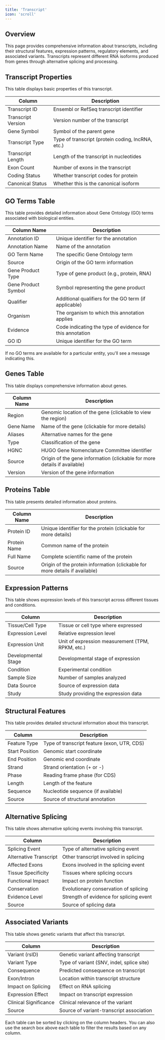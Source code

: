 ```yaml
---
title: 'Transcript'
icon: 'scroll'
---
```


## Overview

This page provides comprehensive information about transcripts, including their structural features, expression patterns, regulatory elements, and associated variants. Transcripts represent different RNA isoforms produced from genes through alternative splicing and processing.

## Transcript Properties

This table displays basic properties of this transcript.

| Column | Description |
|--------|-------------|
| Transcript ID | Ensembl or RefSeq transcript identifier |
| Transcript Version | Version number of the transcript |
| Gene Symbol | Symbol of the parent gene |
| Transcript Type | Type of transcript (protein coding, lncRNA, etc.) |
| Transcript Length | Length of the transcript in nucleotides |
| Exon Count | Number of exons in the transcript |
| Coding Status | Whether transcript codes for protein |
| Canonical Status | Whether this is the canonical isoform |

## GO Terms Table

This table provides detailed information about Gene Ontology (GO) terms associated with biological entities.

| Column Name | Description |
|-------------|-------------|
| Annotation ID | Unique identifier for the annotation |
| Annotation Name | Name of the annotation |
| GO Term Name | The specific Gene Ontology term |
| Source | Origin of the GO term information |
| Gene Product Type | Type of gene product (e.g., protein, RNA) |
| Gene Product Symbol | Symbol representing the gene product |
| Qualifier | Additional qualifiers for the GO term (if applicable) |
| Organism | The organism to which this annotation applies |
| Evidence | Code indicating the type of evidence for this annotation |
| GO ID | Unique identifier for the GO term |

If no GO terms are available for a particular entity, you'll see a message indicating this.

## Genes Table

This table displays comprehensive information about genes.

| Column Name | Description |
|-------------|-------------|
| Region | Genomic location of the gene (clickable to view the region) |
| Gene Name | Name of the gene (clickable for more details) |
| Aliases | Alternative names for the gene |
| Type | Classification of the gene |
| HGNC | HUGO Gene Nomenclature Committee identifier |
| Source | Origin of the gene information (clickable for more details if available) |
| Version | Version of the gene information |

## Proteins Table

This table presents detailed information about proteins.

| Column Name | Description |
|-------------|-------------|
| Protein ID | Unique identifier for the protein (clickable for more details) |
| Protein Name | Common name of the protein |
| Full Name | Complete scientific name of the protein |
| Source | Origin of the protein information (clickable for more details if available) |

## Expression Patterns

This table shows expression levels of this transcript across different tissues and conditions.

| Column | Description |
|--------|-------------|
| Tissue/Cell Type | Tissue or cell type where expressed |
| Expression Level | Relative expression level |
| Expression Unit | Unit of expression measurement (TPM, RPKM, etc.) |
| Developmental Stage | Developmental stage of expression |
| Condition | Experimental condition |
| Sample Size | Number of samples analyzed |
| Data Source | Source of expression data |
| Study | Study providing the expression data |

## Structural Features

This table provides detailed structural information about this transcript.

| Column | Description |
|--------|-------------|
| Feature Type | Type of transcript feature (exon, UTR, CDS) |
| Start Position | Genomic start coordinate |
| End Position | Genomic end coordinate |
| Strand | Strand orientation (+ or -) |
| Phase | Reading frame phase (for CDS) |
| Length | Length of the feature |
| Sequence | Nucleotide sequence (if available) |
| Source | Source of structural annotation |

## Alternative Splicing

This table shows alternative splicing events involving this transcript.

| Column | Description |
|--------|-------------|
| Splicing Event | Type of alternative splicing event |
| Alternative Transcript | Other transcript involved in splicing |
| Affected Exons | Exons involved in the splicing event |
| Tissue Specificity | Tissues where splicing occurs |
| Functional Impact | Impact on protein function |
| Conservation | Evolutionary conservation of splicing |
| Evidence Level | Strength of evidence for splicing event |
| Source | Source of splicing data |

## Associated Variants

This table shows genetic variants that affect this transcript.

| Column | Description |
|--------|-------------|
| Variant (rsID) | Genetic variant affecting transcript |
| Variant Type | Type of variant (SNV, indel, splice site) |
| Consequence | Predicted consequence on transcript |
| Exon/Intron | Location within transcript structure |
| Impact on Splicing | Effect on RNA splicing |
| Expression Effect | Impact on transcript expression |
| Clinical Significance | Clinical relevance of the variant |
| Source | Source of variant-transcript association |

Each table can be sorted by clicking on the column headers. You can also use the search box above each table to filter the results based on any column.
